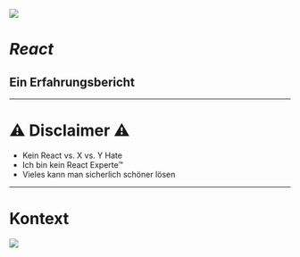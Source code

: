 
<Split>

![](https://upload.wikimedia.org/wikipedia/commons/thumb/a/a7/React-icon.svg/1000px-React-icon.svg.png)

# _React_

## Ein Erfahrungsbericht

</Split>

---

# ⚠ Disclaimer ⚠

- Kein React vs. X vs. Y Hate
- Ich bin kein React Experte™
- Vieles kann man sicherlich schöner lösen

---

# Kontext

[![](./slides/images/app-dimensions-screen.png)](https://app.dimensions.ai)